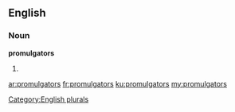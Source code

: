 ==English==

===Noun===
'''promulgators'''

# {{plural of|promulgator}}

[[Category:English plurals]]

[[ar:promulgators]]
[[fr:promulgators]]
[[ku:promulgators]]
[[my:promulgators]]